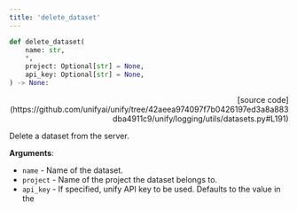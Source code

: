 ```yaml
---
title: 'delete_dataset'
---
```


```python
def delete_dataset(
    name: str,
    *,
    project: Optional[str] = None,
    api_key: Optional[str] = None,
) -> None:
```

<p align="right">[source code](https://github.com/unifyai/unify/tree/42aeea974097f7b0426197ed3a8a883dba4911c9/unify/logging/utils/datasets.py#L191)</p>

Delete a dataset from the server.

**Arguments**:

- `name` - Name of the dataset.
- `project` - Name of the project the dataset belongs to.
- `api_key` - If specified, unify API key to be used. Defaults to the value in the